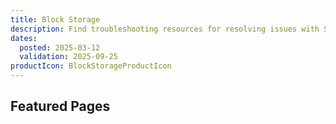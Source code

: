 ```yaml
---
title: Block Storage
description: Find troubleshooting resources for resolving issues with Scaleway Block Storage.
dates:
  posted: 2025-03-12
  validation: 2025-09-25
productIcon: BlockStorageProductIcon
---
```

<ProductHeader
  productName="Block Storage troubleshooting"
  productLogo="blockStorage"
  description="Find resources for resolving issues with Scaleway Block Storage"
/>
## Featured Pages
<Grid>
    <Card
      title="Block Storage FAQ"
      description="General info on Block Storage."
      url="/block-storage/faq"
      label="See more"
    />
    <Card
      title="Different Block Storage volume types"
      description="Learn about different types of blocks."
      url="/block-storage/reference-content/differences-between-5kiops-volumes/"
      label="See more"
    />
    <Card
      title="Migrating from Instances API to Block Storage API"
      description="Advantages of migration."
      url="/#"
      label="See more"
    />
</Grid>
